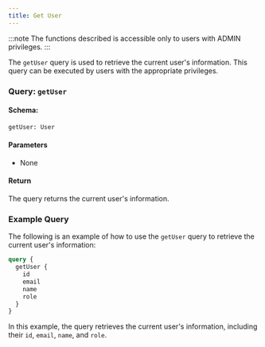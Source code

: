 ```yaml
---
title: Get User
---
```



:::note
The functions described is accessible only to users with ADMIN privileges.
:::

The `getUser` query is used to retrieve the current user's information. This query can be executed by users with the appropriate privileges.

### Query: `getUser`

#### Schema:
```graphql
getUser: User
```

#### Parameters

- None

#### Return

The query returns the current user's information.

### Example Query

The following is an example of how to use the `getUser` query to retrieve the current user's information:

```graphql
query {
  getUser {
    id
    email
    name
    role
  }
}
```

In this example, the query retrieves the current user's information, including their `id`, `email`, `name`, and `role`.